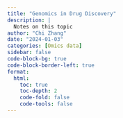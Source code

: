 ```yaml
---
title: "Genomics in Drug Discovery"
description: |
  Notes on this topic
author: "Chi Zhang"
date: "2024-01-03"
categories: [Omics data]
sidebar: false
code-block-bg: true
code-block-border-left: true
format: 
  html:
    toc: true
    toc-depth: 2
    code-fold: false
    code-tools: false
---
```







